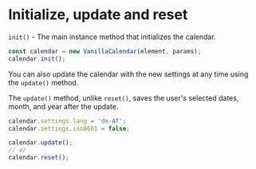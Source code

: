 # Initialize, update and reset

`init()` - The main instance method that initializes the calendar.

```js
const calendar = new VanillaCalendar(element, params);
calendar.init();
```

You can also update the calendar with the new settings at any time using the `update()` method.

The `update()` method, unlike `reset()`, saves the user's selected dates, month, and year after the update.

```js
calendar.settings.lang = 'de-AT';
calendar.settings.iso8601 = false;

calendar.update();
// or
calendar.reset();
```
